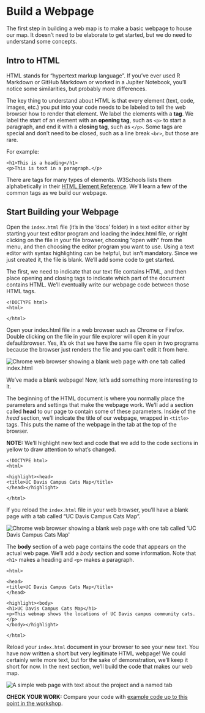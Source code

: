 # Build a Webpage


The first step in building a web map is to make a basic webpage to house our map. It doesn't need to be elaborate to get started, but we do need to understand some concepts.

## Intro to HTML

HTML stands for "hypertext markup language". If you've ever used R Markdown or GitHub Markdown or worked in a Jupiter Notebook, you'll notice some similarities, but probably more differences.

The key thing to understand about HTML is that every element (text, code, images, etc.) you put into your code needs to be labeled to tell the web browser how to render that element.  We label the elements with a **tag**. We label the start of an element with an **opening tag**, such as `<p>` to start a paragraph, and end it with a **closing tag**, such as `</p>`.  Some tags are special and don't need to be closed, such as a line break `<br>`, but those are rare.

For example:

```
<h1>This is a heading</h1>
<p>This is text in a paragraph.</p>
```

There are tags for many types of elements. W3Schools lists them alphabetically in their [HTML Element Reference](https://www.w3schools.com/tags/default.asp).  We'll learn a few of the common tags as we build our webpage.


## Start Building your Webpage

Open the `index.html` file (it's in the 'docs' folder) in a text editor either by starting your text editor program and loading the index.html file, or right clicking on the file in your file browser, choosing "open with" from the menu, and then choosing the editor program you want to use. Using a text editor with syntax highlighting can be helpful, but isn't mandatory. Since we just created it, the file is blank. We'll add some code to get started.

The first, we need to indicate that our text file contains HTML, and then place opening and closing tags to indicate which part of the document contains HTML. We'll eventually write our webpage code between those HTML tags.

```
<!DOCTYPE html>
<html>

</html>
```

Open your index.html file in a web browser such as Chrome or Firefox. Double clicking on the file in your file explorer will open it in your defaultbrowser. Yes, it's ok that we have the same file open in two programs because the browser just renders the file and you can't edit it from here.

![](images/webpage_section_3-2_a.png "Chrome web browser showing a blank web page with one tab called index.html")


We've made a blank webpage! Now, let's add something more interesting to it.

The beginning of the HTML document is where you normally place the parameters and settings that make the webpage work.  We'll add a section called **head** to our page to contain some of these parameters. Inside of the *head* section, we'll indicate the title of our webpage, wrapped in `<title>` tags. This puts the name of the webpage  in the tab at the top of the browser.

**NOTE:** We'll highlight new text and code that we add to the code sections in yellow to draw attention to what's changed.

```
<!DOCTYPE html>
<html>

<highlight><head>
<title>UC Davis Campus Cats Map</title>
</head></highlight>

</html>
```

If you reload the `index.html` file in your web browser, you'll have a blank page with a tab called "UC Davis Campus Cats Map".

![](images/webpage_section_3-2_b.png "Chrome web browser showing a blank web page with one tab called 'UC Davis Campus Cats Map'")

The **body** section of a web page contains the code that appears on the actual web page. We'll add a *body* section and some information. Note that `<h1>` makes a heading and `<p>` makes a paragraph.

```
<html>

<head>
<title>UC Davis Campus Cats Map</title>
</head>

<highlight><body>
<h1>UC Davis Campus Cats Map</h1>
<p>This webmap shows the locations of UC Davis campus community cats.</p>
</body></highlight>

</html>
```

Reload your `index.html` document in your browser to see your new text. You have now written a short but very legitimate HTML webpage! We could certainly write more text, but for the sake of demonstration, we'll keep it short for now. In the next section, we'll build the code that makes our web map.

![](images/webpage_section_3-2.png "A simple web page with text about the project and a named tab")

**CHECK YOUR WORK:** Compare your code with [example code up to this point in the workshop](https://github.com/ucdavisdatalab/workshop_web_maps/blob/main/example_code/end_of_section_3-2.html).
